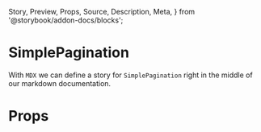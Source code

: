   Story,
  Preview,
  Props,
  Source,
  Description,
  Meta,
} from '@storybook/addon-docs/blocks';

<Meta title="Components/SimplePagination" component={SimplePagination} />

# SimplePagination

With `MDX` we can define a story for `SimplePagination` right in the middle of our
markdown documentation.

<Preview>
  <Story name="default">
    <SimplePagination
      previous={{
        fields: {
          slug: 'previous',
        },
        frontmatter: {
          title: 'Previous Page',
        },
      }}
      next={{
        fields: {
          slug: 'next',
        },
        frontmatter: {
          title: 'Next Page',
        },
      }}
    />
  </Story>
</Preview>

# Props

<Props of={SimplePagination} />
